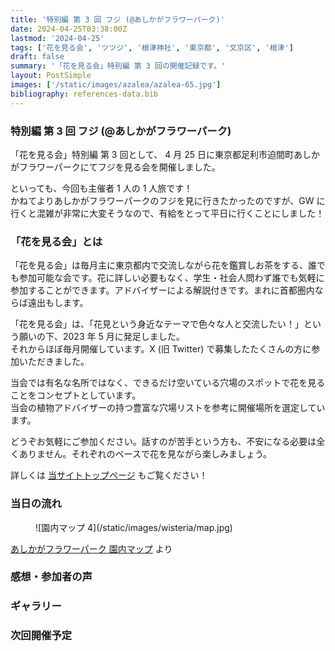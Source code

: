 ```yaml
---
title: '特別編 第 3 回 フジ (@あしかがフラワーパーク)'
date: 2024-04-25T03:38:00Z
lastmod: '2024-04-25'
tags: ['花を見る会', 'ツツジ', '根津神社', '東京都', '文京区', '根津']
draft: false
summary: '「花を見る会」特別編 第 3 回の開催記録です。'
layout: PostSimple
images: ['/static/images/azalea/azalea-65.jpg']
bibliography: references-data.bib
---
```


### 特別編 第 3 回 フジ (@あしかがフラワーパーク)

「花を見る会」特別編 第 3 回として、 4 月 25 日に東京都足利市迫間町あしかがフラワーパークにてフジを見る会を開催しました。

といっても、今回も主催者 1 人の 1 人旅です！ <br />
かねてよりあしかがフラワーパークのフジを見に行きたかったのですが、GW に行くと混雑が非常に大変そうなので、有給をとって平日に行くことにしました！

### 「花を見る会」とは
「花を見る会」は毎月主に東京都内で交流しながら花を鑑賞しお茶をする、誰でも参加可能な会です。花に詳しい必要もなく、学生・社会人問わず誰でも気軽に参加することができます。アドバイザーによる解説付きです。まれに首都圏内ならば遠出もします。

「花を見る会」は、「花見という身近なテーマで色々な人と交流したい！」という願いの下、2023 年 5 月に発足しました。<br />
それからほぼ毎月開催しています。X (旧 Twitter) で募集したたくさんの方に参加いただきました。

当会では有名な名所ではなく、できるだけ空いている穴場のスポットで花を見ることをコンセプトとしています。<br />
当会の植物アドバイザーの持つ豊富な穴場リストを参考に開催場所を選定しています。

どうぞお気軽にご参加ください。話すのが苦手という方も、不安になる必要は全くありません。それぞれのペースで花を見ながら楽しみましょう。

詳しくは [当サイトトップページ](/) もご覧ください！

### 当日の流れ
<figure className="my-1 w-full overflow-hidden px-2 xl:my-1 xl:w-full xl:px-2">
    ![園内マップ 4](/static/images/wisteria/map.jpg)
</figure>

[あしかがフラワーパーク 園内マップ](https://www.ashikaga.co.jp/guide/index.html) より

### 感想・参加者の声


### ギャラリー


### 次回開催予定

